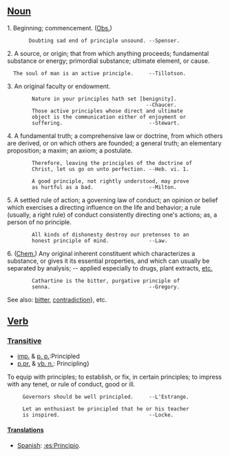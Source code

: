 ==[[Noun]]==
1. Beginning; commencement. ([[Obs.]])
        Doubting sad end of principle unsound. --Spenser.

2. A source, or origin; that from which anything proceeds;   fundamental substance or energy; primordial substance; ultimate element, or cause.

   The soul of man is an active principle.     --Tillotson.

3. An original faculty or endowment.
         Nature in your principles hath set [benignity].
                                              --Chaucer.
         Those active principles whose direct and ultimate
         object is the communication either of enjoyment or
         suffering.                            --Stewart.

4. A fundamental truth; a comprehensive law or doctrine, from    which others are derived, or on which others are founded;  a general truth; an elementary proposition; a maxim; an axiom; a postulate.

         Therefore, leaving the principles of the doctrine of
         Christ, let us go on unto perfection. --Heb. vi. 1.

         A good principle, not rightly understood, may prove
         as hurtful as a bad.                  --Milton.

5. A settled rule of action; a governing law of conduct; an   opinion or belief which exercises a directing influence on the life and behavior; a rule (usually, a right rule) of conduct consistently directing one's actions; as, a person of no principle.

         All kinds of dishonesty destroy our pretenses to an
         honest principle of mind.             --Law.

6. ([[Chem.]]) Any original inherent constituent which   characterizes a substance, or gives it its essential properties, and which can usually be separated by analysis; -- applied especially to drugs, plant extracts, [[etc.]]

         Cathartine is the bitter, purgative principle of
         senna.                                --Gregory.

See also: [[bitter]], [[contradiction]]}, etc.

==[[Verb]]==

===[[Transitive]]===
*[[imp.]] & [[p. p.]]:Principled
*[[p.pr.]] & [[vb. n.]]: Principling}

To equip with principles; to establish, or fix, in certain principles; to impress with any tenet, or rule of conduct, good or ill.

      Governors should be well principled.     --L'Estrange.

      Let an enthusiast be principled that he or his teacher
      is inspired.                             --Locke.
 
====[[Translation]]s==== 

*[[Spanish]]: [[:es:Principio]].